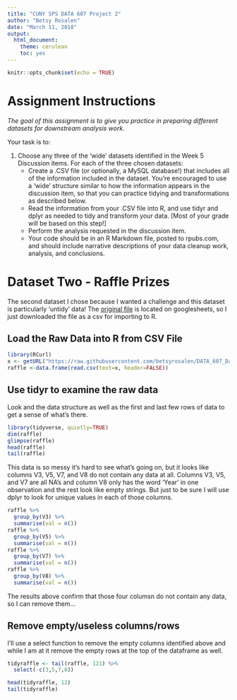 ```yaml
---
title: "CUNY SPS DATA 607 Project 2"
author: "Betsy Rosalen"
date: "March 11, 2018"
output:
  html_document:
    theme: cerulean
    toc: yes
---
```


```r
knitr::opts_chunk$set(echo = TRUE)
```

# Assignment Instructions

*The goal of this assignment is to give you practice in preparing different datasets for downstream analysis work.*

Your task is to:

1. Choose any three of the 'wide' datasets identified in the Week 5 Discussion items. For each of the three chosen datasets:
    - Create a .CSV file (or optionally, a MySQL database!) that includes all of the information included in the dataset. You're encouraged to use a 'wide' structure similar to how the information appears in the discussion item, so that you can practice tidying and transformations as described below.
    - Read the information from your .CSV file into R, and use tidyr and dplyr as needed to tidy and transform your data. [Most of your grade will be based on this step!]
    - Perform the analysis requested in the discussion item.
    - Your code should be in an R Markdown file, posted to rpubs.com, and should include narrative descriptions of your data cleanup work, analysis, and conclusions.

# Dataset Two - Raffle Prizes

The second dataset I chose because I wanted a challenge and this dataset is particularly 'untidy' data!  The [original file](https://docs.google.com/spreadsheets/d/1A9eYkzMLYgD1T2wAq3xgrdrepC8lz-F3uRhh-YEUk-M/edit?usp=sharing) is located on googlesheets, so I just downloaded the file as a csv for importing to R.

## Load the Raw Data into R from CSV File

```R
library(RCurl) 
x <- getURL("https://raw.githubusercontent.com/betsyrosalen/DATA_607_Data_Acquisition_and_Management/master/Project2/DS2-Raffle%20Prizes.csv") 
raffle <-data.frame(read.csv(text=x, header=FALSE))
```

## Use tidyr to examine the raw data

Look and the data structure as well as the first and last few rows of data to get a sense of what's there.

```r
library(tidyverse, quietly=TRUE)
dim(raffle)
glimpse(raffle)
head(raffle)
tail(raffle)
```

This data is so messy it's hard to see what's going on, but it looks like columns V3, V5, V7, and V8 do not contain any data at all.  Columns V3, V5, and V7 are all NA's and column V8 only has the word 'Year' in one observation and the rest look like empty strings. But just to be sure I will use dplyr to look for unique values in each of those columns.

```r
raffle %>% 
  group_by(V3) %>%
  summarise(val = n())
raffle %>% 
  group_by(V5) %>%
  summarise(val = n())
raffle %>% 
  group_by(V7) %>%
  summarise(val = n())
raffle %>% 
  group_by(V8) %>%
  summarise(val = n())
```

The results above confirm that those four columsn do not contain any data, so I can remove them...

## Remove empty/useless columns/rows

I'll use a select function to remove the empty columns identified above and while I am at it remove the empty rows at the top of the dataframe as well.

```r
tidyraffle <- tail(raffle, 121) %>%
  select(-c(3,5,7,8))

head(tidyraffle, 12)
tail(tidyraffle)
```





